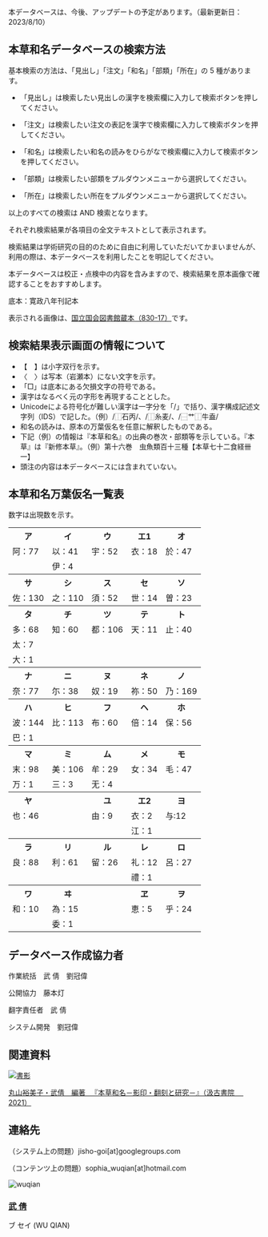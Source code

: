 

<div className="bg-red-500 text-white">
  <span>本データベースは、今後、アップデートの予定があります。（最新更新日：2023/8/10）</span>
</div>


## 本草和名データベースの検索方法

基本検索の方法は、「見出し」「注文」「和名」「部類」「所在」の 5 種があります。

* 「見出し」は検索したい見出しの漢字を検索欄に入力して検索ボタンを押してください。

* 「注文」は検索したい注文の表記を漢字で検索欄に入力して検索ボタンを押してください。

* 「和名」は検索したい和名の読みをひらがなで検索欄に入力して検索ボタンを押してください。

* 「部類」は検索したい部類をプルダウンメニューから選択してください。

* 「所在」は検索したい所在をプルダウンメニューから選択してください。

以上のすべての検索は AND 検索となります。

それぞれ検索結果が各項目の全文テキストとして表示されます。

検索結果は学術研究の目的のために自由に利用していただいてかまいませんが、
利用の際は、本データベースを利用したことを明記してください。

本データベースは校正・点検中の内容を含みますので、検索結果を原本画像で確認することをおすすめします。

底本：寛政八年刊記本

表示される画像は、[国立国会図書館蔵本（830-17）](https://dl.ndl.go.jp/pid/2538099)です。

<div className="divider" />

## 検索結果表示画面の情報について

* 【　】は小字双行を示す。
* 〈　〉は写本（岩瀬本）にない文字を示す。
* 「□」は底本にある欠損文字の符号である。
* 漢字はなるべく元の字形を再現することとした。
* Unicodeによる符号化が難しい漢字は一字分を「/」で括り、漢字構成記述文字列（IDS）で記した。（例）/⿰石丙/、/⿰糸麦/、/⿱艹⿰牛盍/
* 和名の読みは、原本の万葉仮名を任意に解釈したものである。
* 下記（例）の情報は『本草和名』の出典の巻次・部類等を示している。『本草』は『新修本草』。（例）第十六巻　虫魚類百十三種【本草七十二食経卌一】
* 頭注の内容は本データベースには含まれていない。

<div className="divider" />

## 本草和名万葉仮名一覧表

数字は出現数を示す。

<div className="max-w-md">
<table className="table">
  <tbody>
    <tr><th>ア</th><th>イ</th><th>ウ</th><th>エ1</th><th>オ</th></tr>
    <tr><td>阿：77</td><td>以：41</td><td>宇：52</td><td>衣：18</td><td>於：47</td></tr>
    <tr><td></td><td>伊：4</td><td></td><td></td><td></td></tr>
    <tr><th>サ</th><th>シ</th><th>ス</th><th>セ</th><th>ソ</th></tr>
    <tr><td>佐：130</td><td>之：110</td><td>須：52</td><td>世：14</td><td>曽：23</td></tr>
    <tr><th>タ</th><th>チ</th><th>ツ</th><th>テ</th><th>ト</th></tr>
    <tr><td>多：68</td><td>知：60</td><td>都：106</td><td>天：11</td><td>止：40</td></tr>
    <tr><td>太：7</td><td></td><td></td><td></td><td></td></tr>
    <tr><td>大：1</td><td></td><td></td><td></td><td></td></tr>
    <tr><th>ナ</th><th>ニ</th><th>ヌ</th><th>ネ</th><th>ノ</th></tr>
    <tr><td>奈：77</td><td>尓：38</td><td>奴：19</td><td>祢：50</td><td>乃：169</td></tr>
    <tr><th>ハ</th><th>ヒ</th><th>フ</th><th>ヘ</th><th>ホ</th></tr>
    <tr><td>波：144</td><td>比：113</td><td>布：60</td><td>倍：14</td><td>保：56</td></tr>
    <tr><td>巴：1</td><td></td><td></td><td></td><td></td></tr>
    <tr><th>マ</th><th>ミ</th><th>ム</th><th>メ</th><th>モ</th></tr>
    <tr><td>末：98</td><td>美：106</td><td>牟：29</td><td>女：34</td><td>毛：47</td></tr>
    <tr><td>万：1</td><td>三：3</td><td>无：4</td><td></td><td></td></tr>
    <tr><th>ヤ</th><th></th><th>ユ</th><th>エ2</th><th>ヨ</th></tr>
    <tr><td>也：46</td><td></td><td>由：9</td><td>衣：2</td><td>与:12</td></tr>
    <tr><td></td><td></td><td></td><td>江：1</td><td></td></tr>
    <tr><th>ラ</th><th>リ</th><th>ル</th><th>レ</th><th>ロ</th></tr>
    <tr><td>良：88</td><td>利：61</td><td>留：26</td><td>礼：12</td><td>呂：27</td></tr>
    <tr><td></td><td></td><td></td><td>禮：1</td><td></td></tr>
    <tr><th>ワ</th><th>ヰ</th><th></th><th>ヱ</th><th>ヲ</th></tr>
    <tr><td>和：10</td><td>為：15</td><td></td><td>恵：5</td><td>乎：24</td></tr>
    <tr><td></td><td>委：1</td><td></td><td></td><td></td></tr>
  </tbody>
</table>
</div>


<div className="divider" />

<CcLicense />

<div className="divider" />

## データベース作成協力者

作業統括　武 倩　劉冠偉

公開協力　藤本灯

翻字責任者　武 倩

システム開発　劉冠偉

<div className="divider" />

## 関連資料

<a href="http://www.kyuko.asia/book/b584506.html" target="_blank">
  <img src="http://www.kyuko.asia//images/book/584506.jpg" alt="書影" />
</a>

[丸山裕美子・武倩　編著 　『本草和名－影印・翻刻と研究－』（汲古書院　 2021）](http://www.kyuko.asia/book/b584506.html)

<div className="divider" />

<GeneralManual />
<div className="divider" />

## 連絡先

（システム上の問題）jisho-goi[at]googlegroups.com

（コンテンツ上の問題）sophia_wuqian[at]hotmail.com


<div
  className="from-primary to-secondary text-primary-content bg-gradient-to-br"
>
  <div
    className="grid gap-8 lg:gap-16 sm:grid-cols-2 md:grid-cols-3 lg:grid-cols-4"
  >
    <div className="text-center text-gray-500 dark:text-gray-400">
      <div className="avatar">
        <div className="w-36 rounded-xl">
          <img
            className="bg-base-100"
            src="https://researchmap.jp/img/curriculum_vitaes/noimage.png?1681555497"
            alt="wuqian"
          />
        </div>
      </div>
      <h3
        className="mb-1 text-2xl font-bold tracking-tight text-gray-900 dark:text-white"
      >
        <a
          href="https://researchmap.jp/sophia_wuqian"
          target="_blank"
          rel="noreferrer"
        >
          武 倩
        </a>
      </h3>
      <p>ブ セイ (WU QIAN)</p>
    </div>
  </div>
</div>
